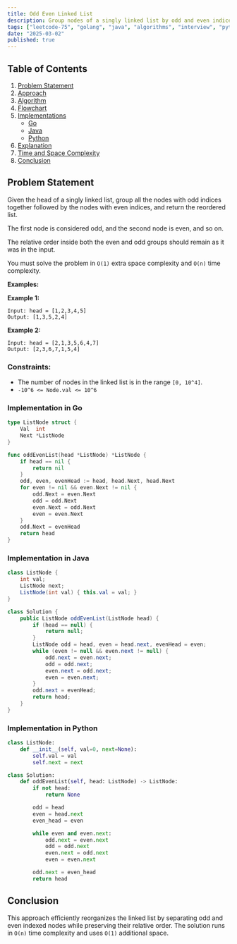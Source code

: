```yaml
---
title: Odd Even Linked List
description: Group nodes of a singly linked list by odd and even indices while maintaining relative order. Includes Go and Java implementations.
tags: ["leetcode-75", "golang", "java", "algorithms", "interview", "python", "leetcode"]
date: "2025-03-02"
published: true
---
```


## Table of Contents

1. [Problem Statement](#problem-statement)
2. [Approach](#approach)
3. [Algorithm](#algorithm)
4. [Flowchart](#flowchart)
5. [Implementations](#implementations)
   - [Go](#implementation-in-go)
   - [Java](#implementation-in-java)
   - [Python](#implementation-in-python)
6. [Explanation](#explanation)
7. [Time and Space Complexity](#time-and-space-complexity)
8. [Conclusion](#conclusion)

## Problem Statement


Given the head of a singly linked list, group all the nodes with odd indices together followed by the nodes with even indices, and return the reordered list.

The first node is considered odd, and the second node is even, and so on.

The relative order inside both the even and odd groups should remain as it was in the input.

You must solve the problem in `O(1)` extra space complexity and `O(n)` time complexity.

**Examples:**

**Example 1:**
```
Input: head = [1,2,3,4,5]
Output: [1,3,5,2,4]
```

**Example 2:**
```
Input: head = [2,1,3,5,6,4,7]
Output: [2,3,6,7,1,5,4]
```

### Constraints:

- The number of nodes in the linked list is in the range `[0, 10^4]`.
- `-10^6 <= Node.val <= 10^6`

### Implementation in Go

```go
type ListNode struct {
    Val  int
    Next *ListNode
}

func oddEvenList(head *ListNode) *ListNode {
    if head == nil {
        return nil
    }
    odd, even, evenHead := head, head.Next, head.Next
    for even != nil && even.Next != nil {
        odd.Next = even.Next
        odd = odd.Next
        even.Next = odd.Next
        even = even.Next
    }
    odd.Next = evenHead
    return head
}
```

### Implementation in Java

```java
class ListNode {
    int val;
    ListNode next;
    ListNode(int val) { this.val = val; }
}

class Solution {
    public ListNode oddEvenList(ListNode head) {
        if (head == null) {
            return null;
        }
        ListNode odd = head, even = head.next, evenHead = even;
        while (even != null && even.next != null) {
            odd.next = even.next;
            odd = odd.next;
            even.next = odd.next;
            even = even.next;
        }
        odd.next = evenHead;
        return head;
    }
}
```

### Implementation in Python

```python
class ListNode:
    def __init__(self, val=0, next=None):
        self.val = val
        self.next = next

class Solution:
    def oddEvenList(self, head: ListNode) -> ListNode:
        if not head:
            return None

        odd = head
        even = head.next
        even_head = even

        while even and even.next:
            odd.next = even.next
            odd = odd.next
            even.next = odd.next
            even = even.next

        odd.next = even_head
        return head

```


## Conclusion

This approach efficiently reorganizes the linked list by separating odd and even indexed nodes while preserving their relative order. The solution runs in `O(n)` time complexity and uses `O(1)` additional space.

